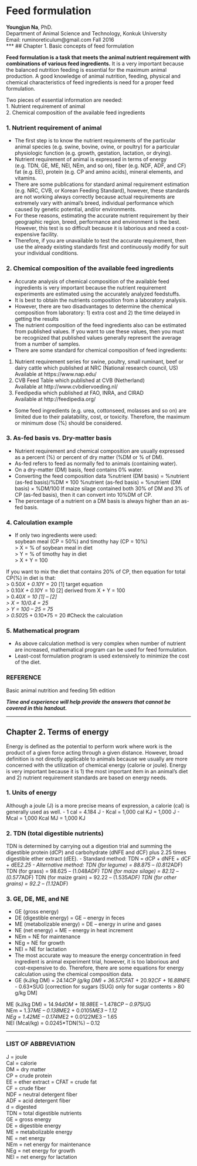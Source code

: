# Feed formulation
**Youngjun Na**, PhD.  
Department of Animal Science and Technology, Konkuk University  
Email: ruminoreticulum@gmail.com
Fall 2016  
***
## Chapter 1. Basic concepts of feed formulation  

**Feed formulation is a task that meets the animal nutrient requirement with combinations of various feed ingredients.** It is a very important because the balanced nutrition feeding is essential for the maximum animal production. A good knowledge of animal nutrition, feeding, physical and chemical characteristics of feed ingredients is need for a proper feed formulation.  
  
Two pieces of essential information are needed:  
1. Nutrient requirement of animal  
2. Chemical composition of the available feed ingredients  

### 1. Nutrient requirement of animal  
- The first step is to know the nutrient requirements of the particular animal species (e.g. swine, bovine, ovine, or poultry) for a particular physiologic function (e.g. growth, gestation, lactation, or drying).
- Nutrient requirement of animal is expressed in terms of energy (e.g. TDN, GE, ME, NEl, NEm, and so on), fiber (e.g. NDF, ADF, and CF) fat (e.g. EE), protein (e.g. CP and amino acids), mineral elements, and vitamins.
- There are some publications for standard animal requirement estimation (e.g. NRC, CVB, or Korean Feeding Standard), however, these standards are not working always correctly because actual requirements are extremely vary with animal’s breed, individual performance which caused by genetic potential, and/or environments. 
- For these reasons, estimating the accurate nutrient requirement by their geographic region, breed, performance and environment is the best. However, this test is so difficult because it is laborious and need a cost-expensive facility.
- Therefore, if you are unavailable to test the accurate requirement, then use the already existing standards first and continuously modify for suit your individual conditions.

### 2. Chemical composition of the available feed ingredients  
- Accurate analysis of chemical composition of the available feed ingredients is very important because the nutrient requirement experiments are estimated using the accurately analyzed feedstuffs.  
- It is best to obtain the nutrients composition from a laboratory analysis.  
- However, there are two disadvantages to determine the chemical composition from laboratory: 1) extra cost and 2) the time delayed in getting the results  
- The nutrient composition of the feed ingredients also can be estimated from published values. If you want to use these values, then you must be recognized that published values generally represent the average from a number of samples.  
- There are some standard for chemical composition of feed ingredients:  
1. Nutrient requirement series for swine, poultry, small ruminant, beef or dairy cattle which published at NRC (National research council, US)  
Available at https://www.nap.edu/  
2. CVB Feed Table which published at CVB (Netherland)  
Available at http://www.cvbdiervoeding.nl/  
3. Feedipedia which published at FAO, INRA, and CIRAD  
Available at http://feedipedia.org/  
- Some feed ingredients (e.g. urea, cottonseed, molasses and so on) are limited due to their palatability, cost, or toxicity. Therefore, the maximum or minimum dose (%) should be considered.  

### 3. As-fed basis vs. Dry-matter basis
- Nutrient requirement and chemical composition are usually expressed as a percent (%) or percent of dry matter (%DM or % of DM).
- As-fed refers to feed as normally fed to animals (containing water).
- On a dry-matter (DM) basis, feed contains 0% water.
- Converting the feed composition data
%nutrient (DM basis) = %nutrient (as-fed basis)/%DM  ×  100
%nutrient (as-fed basis) = %nutrient (DM basis) × %DM/100
If maize silage contained both 30% of DM and 3% of CP (as-fed basis), then it can convert into 10%DM of CP.
- The percentage of a nutrient on a DM basis is always higher than an as-fed basis.


### 4. Calculation example
- If only two ingredients were used:  
soybean meal (CP = 50%) and timothy hay (CP = 10%)   
> X = % of soybean meal in diet   
> Y = % of timothy hay in diet  
> X + Y = 100  

If you want to mix the diet that contains 20% of CP, then equation for total CP(%) in diet is that:   
> 0.50*X + 0.10*Y = 20	[1] target equation  
> 0.10*X + 0.10*Y = 10	[2] derived from X + Y = 100   
> 0.40*X = 10			[1] – [2]  
> X = 10/0.4 = 25  
> Y = 100 – 25 = 75  
> 0.50*25 + 0.10*75 = 20	#Check the calculation  
  

### 5. Mathematical program
- As above calculation method is very complex when number of nutrient are increased, mathematical program can be used for feed formulation.
- Least-cost formulation program is used extensively to minimize the cost of the diet.  

### REFERENCE  
Basic animal nutrition and feeding 5th edition  

***Time and experience will help provide the answers that cannot be covered in this handout.***

***  
## Chapter 2. Terms of energy
Energy is defined as the potential to perform work where work is the product of a given force acting through a given distance. However, broad definition is not directly applicable to animals because we usually are more concerned with the utilization of chemical energy (calorie or joule). Energy is very important because it is 1) the most important item in an animal’s diet and 2) nutrient requirement standards are based on energy needs. 

### 1. Units of energy
Although a joule (J) is a more precise means of expression, a calorie (cal) is generally used as well.
- 1 cal = 4.184 J
- Kcal = 1,000 cal		KJ = 1,000 J
- Mcal = 1,000 Kcal	MJ = 1,000 KJ

### 2. TDN (total digestible nutrients)
TDN is determined by carrying out a digestion trial and summing the digestible protein (dCP) and carbohydrate (dNFE and dCF) plus 2.25 times digestible ether extract (dEE).
- Standard method:
TDN = dCP + dNFE + dCF + dEE*2.25
- Alternative method:
TDN (for legume) = 88.875 – (0.812*ADF)
TDN (for grass) = 98.625 – (1.048*ADF)
TDN (for maize silage) = 82.12 – (0.577*ADF)
TDN (for maize grain) = 92.22 – (1.535*ADF)
TDN (for other grains) = 92.2 – (1.12*ADF)

### 3. GE, DE, ME, and NE
- GE (gross energy)
- DE (digestible energy) = GE – energy in feces
- ME (metabolizable energy) = DE – energy in urine and gases
- NE (net energy) = ME – energy in heat increment
- NEm = NE for maintenance
- NEg = NE for growth
- NEl = NE for lactation
- The most accurate way to measure the energy concentration in feed ingredient is animal experiment trial, however, it is too laborious and cost-expensive to do. Therefore, there are some equations for energy calculation using the chemical composition data.
- GE (kJ/kg DM) = 24.14*CP (g/kg DM) + 36.57*CFAT + 20.92*CF + 16.88*NFE - 0.63*SUG 	[correction for sugars (SUG) only for sugar contents > 80 g/kg DM]  
  
ME (kJ/kg DM) = 14.94*dOM + 18.98*EE – 1.478*CP – 0.97*SUG  
NEm = 1.37*ME – 0.138*ME2 + 0.0105*ME3 – 1.12  
NEg = 1.42ME – 0.174*ME2 + 0.0122ME3 – 1.65  
NEl (Mcal/kg) = 0.0245*TDN(%) – 0.12  

***
### LIST OF ABBREVIATION  
J = joule  
Cal = calorie  
DM = dry matter  
CP = crude protein  
EE = ether extract = CFAT = crude fat  
CF = crude fiber  
NDF = neutral detergent fiber  
ADF = acid detergent fiber  
d = digested  
TDN = total digestible nutrients  
GE = gross energy  
DE = digestible energy  
ME = metabolizable energy  
NE = net energy  
NEm = net energy for maintenance  
NEg = net energy for growth  
NEl = net energy for lactation  

